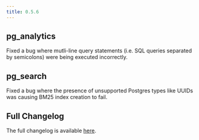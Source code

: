 ```yaml
---
title: 0.5.6
---
```


## pg_analytics

Fixed a bug where mutli-line query statements (i.e. SQL queries separated by semicolons) were being
executed incorrectly.

## pg_search

Fixed a bug where the presence of unsupported Postgres types like UUIDs was causing BM25 index creation
to fail.

## Full Changelog

The full changelog is available [here](https://github.com/paradedb/paradedb/releases/tag/v0.5.6).
